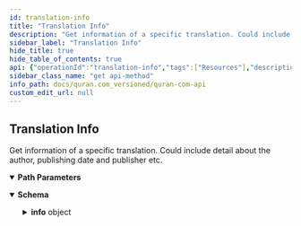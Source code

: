 ```yaml
---
id: translation-info
title: "Translation Info"
description: "Get information of a specific translation. Could include detail about the author, publishing date and publisher etc."
sidebar_label: "Translation Info"
hide_title: true
hide_table_of_contents: true
api: {"operationId":"translation-info","tags":["Resources"],"description":"Get information of a specific translation. Could include detail about the author, publishing date and publisher etc.","responses":{"200":{"description":"","content":{"application/json":{"schema":{"type":"object","properties":{"info":{"type":"object","properties":{"id":{"type":"integer"},"info":{"nullable":true,"type":"string"}}}}},"examples":{"response":{"value":{"info":{"id":1,"info":null}}}}}}}},"parameters":[{"name":"translation_id","in":"path","required":true,"schema":{"type":"string"}}],"method":"get","path":"/resources/translations/{translation_id}/info","servers":[{"url":"https://api.quran.com/api/v4"}],"info":{"version":"v4","title":"Quran.com API","description":" Documentation of Quran.com v4 API"},"postman":{"name":"Translation Info","description":{"content":"Get information of a specific translation. Could include detail about the author, publishing date and publisher etc.","type":"text/plain"},"url":{"path":["resources","translations",":translation_id","info"],"host":["{{baseUrl}}"],"query":[],"variable":[{"disabled":false,"description":{"content":"(Required) ","type":"text/plain"},"type":"any","value":"","key":"translation_id"}]},"header":[{"key":"Accept","value":"application/json"}],"method":"GET"}}
sidebar_class_name: "get api-method"
info_path: docs/quran.com_versioned/quran-com-api
custom_edit_url: null
---
```



## Translation Info



Get information of a specific translation. Could include detail about the author, publishing date and publisher etc.

<details style={{"marginBottom":"1rem"}} data-collapsed={false} open={true}><summary style={{}}><strong>Path Parameters</strong></summary><div><ul><ParamsItem className={"paramsItem"} param={{"name":"translation_id","in":"path","required":true,"schema":{"type":"string"}}}></ParamsItem></ul></div></details><div><ApiTabs><TabItem label={"200"} value={"200"}><div></div><div><MimeTabs schemaType={"response"}><TabItem label={"application/json"} value={"application/json"}><SchemaTabs><TabItem label={"Schema"} value={"Schema"}><details style={{}} data-collapsed={false} open={true}><summary style={{"textAlign":"left"}}><strong>Schema</strong></summary><div style={{"textAlign":"left","marginLeft":"1rem"}}></div><ul style={{"marginLeft":"1rem"}}><SchemaItem collapsible={true} className={"schemaItem"}><details style={{}}><summary style={{}}><strong>info</strong><span style={{"opacity":"0.6"}}> object</span></summary><div style={{"marginLeft":"1rem"}}><SchemaItem collapsible={false} name={"id"} required={false} schemaName={"integer"} qualifierMessage={undefined} schema={{"type":"integer"}}></SchemaItem><SchemaItem collapsible={false} name={"info"} required={false} schemaName={"string"} qualifierMessage={undefined} schema={{"nullable":true,"type":"string"}}></SchemaItem></div></details></SchemaItem></ul></details></TabItem><TabItem label={"Example (from schema)"} value={"Example (from schema)"}><ResponseSamples responseExample={"{\n  \"info\": {\n    \"id\": 0,\n    \"info\": \"string\"\n  }\n}"} language={"json"}></ResponseSamples></TabItem><TabItem label={"response"} value={"response"}><ResponseSamples responseExample={"{\n  \"info\": {\n    \"id\": 1,\n    \"info\": null\n  }\n}"} language={"json"}></ResponseSamples></TabItem></SchemaTabs></TabItem></MimeTabs></div></TabItem></ApiTabs></div>
      